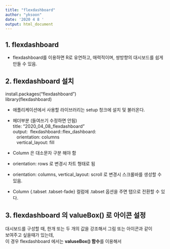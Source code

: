 ```yaml
---
title: "flexdashboard"
author: "yksoon"
date: '2020 4 8 '
output: html_document
---
```


## 1. flexdashboard

- flexdashboard를 이용하면
  R로 유연하고, 매력적이며, 쌍방향의 대시보드를 쉽게 만들 수 있음.  

## 2. flexdashboard 설치

install.packages("flexdashboard")  
library(flexdashboard)  


- 애플리케이션에서 사용할 라이브러리는 setup 청크에 설치 및 불러온다.  

- 헤더부분 (들여쓰기 수정하면 안됨)  
   title: "2020_04_08_flexdashboard"  
   output: 
   &nbsp;flexdashboard::flex_dashboard:  
   &nbsp;&nbsp;  orientation: columns  
   &nbsp;&nbsp;  vertical_layout: fill  

- Column 은 대소문자 구분 해야 함

- orientation: rows 로 변경시 차트 형태로 됨

- orientation: columns, vertical_layout: scroll 로 변경시 스크롤바를 생성할 수 있음.

- Column {.tabset .tabset-fade}  컬럼에 .tabset 옵션을 주면 탭으로 전환할 수 있다.

## 3. flexdashboard 의 valueBox() 로 아이콘 설정

대시보드를 구성할 때, 한개 또는 두 개의 값을 강조해서 그림 또는 아이콘과 같이  
보여주고 싶을때가 있는데,  
이 경우 flexdashboard 에서는 **valuseBox() 함수**를 이용해서